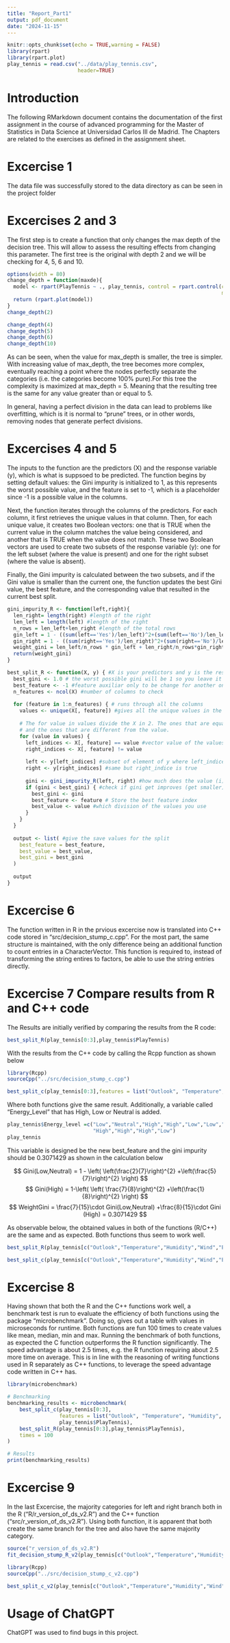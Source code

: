 ```yaml
---
title: "Report_Part1"
output: pdf_document
date: "2024-11-15"
---
```


```r
knitr::opts_chunk$set(echo = TRUE,warning = FALSE)
library(rpart)
library(rpart.plot)
play_tennis = read.csv("../data/play_tennis.csv",
                       header=TRUE)
```

# Introduction
The following RMarkdown document contains the documentation of the first assignment in the course of advanced programming for the Master of Statistics in Data Science at Universidad Carlos III de Madrid. The Chapters are related to the exercises as defined in the assignment sheet.

# Excercise 1 

The data file was successfully stored to the data directory as can be seen in the project folder


# Excercises 2 and 3

The first step is to create a function that only changes the max depth of the decision tree. This will allow to assess the resulting effects from changing this parameter. 
The first tree is the original with depth 2 and we will be checking for 4, 5, 6 and 10.

```r
options(width = 80) 
change_depth = function(maxde){
  model <- rpart(PlayTennis ~ ., play_tennis, control = rpart.control(cp = 0, maxdepth = maxde, minsplit = 1,
                                                                      minbucket = 1)) 
  return (rpart.plot(model))
}
change_depth(2)
```
```r
change_depth(4)
change_depth(5)
change_depth(6)
change_depth(10)
```
As can be seen, when the value for max_depth is smaller, the tree is simpler. With increasing value of max_depth, the tree becomes more complex, eventually reaching a point where the nodes perfectly separate the categories (i.e. the categories become 100% pure).For this tree the complexity is maximized at max_depth = 5. Meaning that the resulting tree is the same for any value greater than or equal to 5.

In general, having a perfect division in the data can lead to problems like overfitting, which is it is normal to "prune" trees, or in other words, removing nodes that generate perfect divisions.

# Excercises 4 and 5 

The inputs to the function are the predictors (X) and the response variable (y), which is what is suppsoed to be predicted. The function begins by setting default values: the Gini impurity is initialized to 1, as this represents the worst possible value, and the feature is set to -1, which is a placeholder since -1 is a possible value in the columns.

Next, the function iterates through the columns of the predictors. For each column, it first retrieves the unique values in that column. Then, for each unique value, it creates two Boolean vectors: one that is TRUE when the current value in the column matches the value being considered, and another that is TRUE when the value does not match. These two Boolean vectors are used to create two subsets of the response variable (y): one for the left subset (where the value is present) and one for the right subset (where the value is absent).

Finally, the Gini impurity is calculated between the two subsets, and if the Gini value is smaller than the current one, the function updates the best Gini value, the best feature, and the corresponding value that resulted in the current best split.

```r
gini_impurity_R <- function(left,right){
  len_right= length(right) #length of the right 
  len_left = length(left) #length of the right
  n_rows = len_left+len_right #length of the total rows
  gin_left = 1 - ((sum(left=='Yes')/len_left)^2+(sum(left=='No')/len_left)^2) #gini calculation for the left
  gin_right = 1 - ((sum(right=='Yes')/len_right)^2+(sum(right=='No')/len_right)^2) #gini calculation for the right
  weight_gini = len_left/n_rows * gin_left + len_right/n_rows*gin_right #weighted
  return(weight_gini)
}

best_split_R <- function(X, y) { #X is your predictors and y is the response variable
  best_gini <- 1.0 # the worst possible gini will be 1 so you leave it as a max possible value
  best_feature <- -1 #feature auxiliar only to be change for another one.
  n_features <- ncol(X) #number of columns to check
  
  for (feature in 1:n_features) { # runs through all the columns 
    values <- unique(X[, feature]) #gives all the unique values in the column i(feature) if you have categorical you will get the different levels
    
    # The for value in values divide the X in 2. The ones that are equal to the i value in values 
    # and the ones that are different from the value. 
    for (value in values) { 
      left_indices <- X[, feature] == value #vector value of the values that are equal to the value i
      right_indices <- X[, feature] != value
      
      left <- y[left_indices] #subset of element of y where left_indice is true
      right <- y[right_indices] #same but right_indice is true
      
      gini <- gini_impurity_R(left, right) #how much does the value (i) divide the dataset
      if (gini < best_gini) { #check if gini get improves (get smaller) and if this happen change the gini value and save the feature
        best_gini <- gini
        best_feature <- feature # Store the best feature index
        best_value <- value #which division of the values you use
      }
    }
  }
  
  output <- list( #give the save values for the split 
    best_feature = best_feature,
    best_value = best_value,
    best_gini = best_gini
  )
  
  output
}
```

# Excercise 6

The function written in R in the prvious excercise now is translated into C++ code stored in "src/decision_stump_c.cpp". For the most part, the same structure is maintained, with the only difference being an additional function to count entries in a CharacterVector. This function is required to, instead of transforming the string entires to factors, be able to use the string entries directly. 

# Excercise 7 Compare results from R and C++ code

The Results are initially verified by comparing the results from the R code:
```r
best_split_R(play_tennis[0:3],play_tennis$PlayTennis)
```
With the results from the C++ code by calling the Rcpp function as shown below

```r
library(Rcpp)
sourceCpp("../src/decision_stump_c.cpp")
```


```r
best_split_c(play_tennis[0:3],features = list("Outlook", "Temperature", "Humidity", "Wind"),play_tennis$PlayTennis)
```
Where both functions give the same result. Additionally, a variable called "Energy_Level" that has High, Low or Neutral is added.

```r
play_tennis$Energy_level =c("Low","Neutral","High","High","Low","Low","Low","Low","High","High","High",
                            "High","High","High","Low")
play_tennis
```
This variable is designed be the new best_feature and the gini impurity should be 0.3071429 as shown in the calculation below

$$ Gini(Low,Neutral) =  1 - \left( \left(\frac{2}{7}\right)^{2} +\left(\frac{5}{7}\right)^{2} \right) $$
$$ Gini(High) = 1-\left( \left( \frac{7}{8}\right)^{2} +\left(\frac{1}{8}\right)^{2} \right) $$
$$ WeightGini = \frac{7}{15}\cdot Gini(Low,Neutral) +\frac{8}{15}\cdot Gini (High) = 0.3071429 $$

As observable below, the obtained values in both of the functions (R/C++)  are the same and as expected. Both functions thus seem to work well.

```r
best_split_R(play_tennis[c("Outlook","Temperature","Humidity","Wind","Energy_level")],play_tennis$PlayTennis)
```
```r
best_split_c(play_tennis[c("Outlook","Temperature","Humidity","Wind","Energy_level")],features = list("Outlook","Temperature","Humidity","Wind","Energy_level"),play_tennis$PlayTennis)
```


# Excercise 8 

Having shown that both the R and the C++ functions work well, a benchmark test is run to evaluate the efficiency of both functions using the package "microbenchmark". Doing so, gives out a table with values in microseconds for runtime. Both functions are fun 100 times to create values like mean, median, min and max. Running the benchmark of both functions, as expected the C function outperforms the R function significantly. The speed advantage is about 2.5 times, e.g. the R function requiring about 2.5 more time on average. This is in line with the reasoning of writing functions used in R separately as C++ functions, to leverage the speed advantage code written in C++ has. 

```r
library(microbenchmark)

# Benchmarking
benchmarking_results <- microbenchmark(
    best_split_c(play_tennis[0:3],
                 features = list("Outlook", "Temperature", "Humidity", "Wind"),
                 play_tennis$PlayTennis),
    best_split_R(play_tennis[0:3],play_tennis$PlayTennis),
    times = 100
)

# Results
print(benchmarking_results)
```

# Excercise 9
In the last Excercise, the majority categories for left and right branch both in the R ("R/r_version_of_ds_v2.R") and the C++ function ("src/r_version_of_ds_v2.R"). Using both function, it is apparent that both create the same branch for the tree and also have the same majority category.

```r
source("r_version_of_ds_v2.R")
fit_decision_stump_R_v2(play_tennis[c("Outlook","Temperature","Humidity","Wind")],play_tennis$PlayTennis)
```

```r
library(Rcpp)
sourceCpp("../src/decision_stump_c_v2.cpp")
```

```r
best_split_c_v2(play_tennis[c("Outlook","Temperature","Humidity","Wind")],features = list("Outlook","Temperature","Humidity","Wind","Energy_level"),play_tennis$PlayTennis)
```
# Usage of ChatGPT

ChatGPT was used to find bugs in this project.


